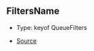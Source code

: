 ## FiltersName

- Type: keyof QueueFilters

- [Source](https://github.com/Androz2091/discord-player/blob/f2dbc02/packages/discord-player/src/types/types.ts#L8)